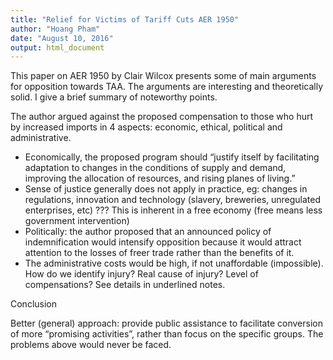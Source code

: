 ---
title: "Relief for Victims of Tariff Cuts AER 1950"
author: "Hoang Pham"
date: "August 10, 2016"
output: html_document
---
This paper on AER 1950 by Clair Wilcox presents some of main arguments for opposition towards TAA. The arguments are interesting and theoretically solid. I give a brief summary of noteworthy points.

The author argued against the proposed compensation to those who hurt by increased imports in 4 aspects: economic, ethical, political and administrative.

+ Economically, the proposed program should "justify itself by facilitating adaptation to changes in the conditions of supply and demand, improving the allocation of resources, and rising planes of living."
+ Sense of justice generally does not apply in practice, eg: changes in regulations, innovation and technology (slavery, breweries, unregulated enterprises, etc) ??? This is inherent in a free economy (free means less government intervention)
+ Politically: the author proposed that an announced policy of indemnification would intensify opposition because it would attract attention to the losses of freer trade rather than the benefits of it. 
+ The administrative costs would be high, if not unaffordable (impossible). How do we identify injury? Real cause of injury? Level of compensations? See details in underlined notes.

Conclusion

Better (general) approach: provide public assistance to facilitate conversion of more "promising activities", rather than focus on the specific groups. The problems above would never be faced.